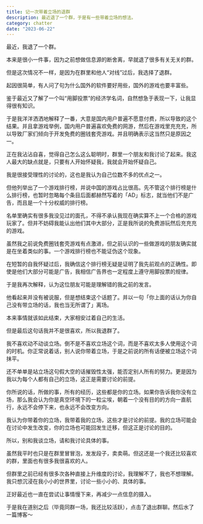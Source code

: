 ```yaml
---
title: 记一次带着立场的退群
description: 最近退了一个群，于是有一些带着立场的想法。
category: chatter
date: "2023-06-22"
---
```


最近，我退了一个群。

本来是很小一件事，因为之前想做信息源的断舍离，早就退了很多有关无关的群。

但是这次情况不一样，是因为在群里和他人“对线”过后，我选择了退群。

起因很简单，有人问了句为什么国外的软件要好用些，国外的游戏也要丰富些。

鉴于最近又了解了一个叫“用脚投票”的经济学名词，自然想急于表现一下，让我显得很有知识。

于是我洋洋洒洒地解释了一番，大意是国内用户普遍不愿意付费，所以导致的这个结果。并且拿游戏举例，国内用户普遍喜欢免费的网游，然后在游戏里充充充，所以导致厂家们倾向于开发免费的圈钱套壳游戏。并且明确表示这当然只是原因之一。

正在我沾沾自喜，觉得自己怎么这么聪明时，群里一个朋友和我讨论了起来。我这人最大的缺点就是，只要有人开始怀疑我，我就会开始怀疑自己。

我是很接受理性的讨论的，这也是我认为自己位数不多的优点之一。

但他列举出了一个游戏排行榜，并说中国的游戏占比很高。先不管这个排行榜是什么排行榜，也暂时忽略每个条目后面都赫然写着的「AD」标志，就当他们不是广告，而且是一个十分权威的排行榜。

名单里确实有很多我没见过的面孔，不得不承认我现在确实算不上一个合格的游戏玩家了。但并不妨碍我能认出他们其中大部分，正是我所说的免费游玩然后充充充的游戏。

虽然我之前说免费圈钱套壳游戏有点激进，但之前认识的一些做游戏的朋友确实就是在坐着类似的事。一个游戏排行榜也不能证伪这个现象。

在短暂的自我怀疑过后，我确信这个排行榜无疑是证明了我先前观点的正确性。即使是他们大部分可能是广告，我相信广告界也一定程度上遵守用脚投票的规律。

于是我再次解释，认为这位朋友可能是理解错的我之前的发言。

他看起来并没有被说服，但是想结束这个话题了。并以一句「你上面的话认为你自己没有带立场的话，我也当无所谓了」离场。

本来事情就该如此结束，大家相安过着自己的生活。

但是最后这句话我并不是很喜欢，所以我退群了。

我不喜欢动不动谈立场。倒不是不喜欢立场这个词，而是不喜欢太多人使用这个词的时机。你正常说着话，别人说你带着立场，于是之前说的所有话便被立场这个词抹平。

还不单单是站立场这句假大空的话摧毁性太强，能否定别人所有的努力。更是因为我以为每个人都有自己的立场，这正是需要讨论的前提。

你所说的话，所做的事，所有的经历，这些都是你的立场。如果你告诉我你没有立场，那么我会认为你是真空环境下的一粒尘埃，朝着一个没有目的的方向一直航行，永远不会停下来，也永远不会改变方向。

我认为你带着你的立场，我带着我的立场，这些才是讨论的前提。我的立场可能会在讨论中发生改变，你的立场也可能回发生迁移，但这正是讨论的目的。

所以，别和我谈立场，请和我讨论具体的事。

虽然我平时也只是在群里冒冒泡，发发段子，卖卖萌。但这还是一个我还比较喜欢的群，里面也有很多我很喜欢的人。

但群里之前已经有很多次各种直接上升维度的讨论，我理解不了，我也不想理解。我只想沉浸在我小小的世界里，讨论一些小小的、具体的事。

正好最近也一直在尝试让事情慢下来，再减少一点信息的摄入。

于是我在道别之后（毕竟同群一场，我还比较活跃），点击了退出群聊。然后水了一篇博客～
